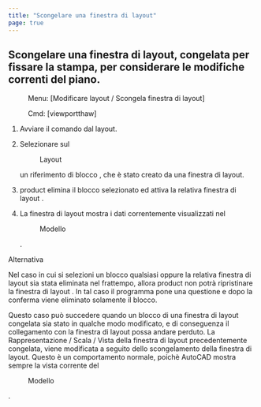 ```yaml
---
title: "Scongelare una finestra di layout"
page: true
---
```

## Scongelare una finestra di layout,  <Italic> congelata </Italic>  per fissare la stampa, per considerare le modifiche correnti del piano.
 <Menu> Menu: [Modificare layout / Scongela finestra di layout] </Menu> 
 <Menu> Cmd: [viewportthaw] </Menu> 

1.  Avviare il comando dal layout.

2.  Selezionare sul <Menu>Layout</Menu>  un <Italic> riferimento di blocco </Italic> , che &#232; stato creato da una finestra di layout.

3. <Placeholder>product</Placeholder> elimina il blocco selezionato ed attiva la relativa <Italic> finestra di layout </Italic> .

4.  La <Italic> finestra di layout </Italic>  mostra i dati correntemente visualizzati nel <Menu>Modello</Menu> .



Alternativa


Nel caso in cui si selezioni un blocco qualsiasi oppure la relativa finestra di layout sia stata eliminata nel frattempo, allora  <Placeholder>product</Placeholder> non potr&#224; ripristinare la  <Italic> finestra di layout </Italic> . In tal caso il programma pone una questione e dopo la conferma viene eliminato solamente il blocco.

<Warning>
Questo caso pu&#242; succedere quando un  <Italic> blocco di una finestra di layout congelata </Italic>  sia stato in qualche modo modificato, e di conseguenza il collegamento con la finestra di layout possa andare perduto.
</Warning>

<Success>
La  <Italic> Rappresentazione / Scala / Vista </Italic>  della  <Italic> finestra di layout </Italic>  precedentemente congelata, viene modificata a seguito dello scongelamento della finestra di layout. Questo &#232; un comportamento normale, poich&#232;  <Placeholder>AutoCAD</Placeholder> mostra sempre la vista corrente del  <Menu>Modello</Menu> .
</Success>

